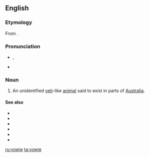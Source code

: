 ==English==
{{wikipedia|Yowie (cryptid)}}

===Etymology===
From {{etyl|kld|en}} {{m|kld|yuwi||dream spirit}}.

===Pronunciation===
* {{enPR|you'wi}}, {{IPA|/ˈjaʊwi/|lang=en}}
* {{rhymes|aʊi|lang=en}}

===Noun===
{{en-noun|yowies}}

# {{lb|en|Australia|cryptozoology}} An unidentified [[yeti]]-like [[animal]] said to exist in parts of [[Australia]].

====See also====
* {{l|en|abominable snowman}}
* {{l|en|Bigfoot}}
* {{l|en|bunyip}}
* {{l|en|min min lights}}
* {{l|en|sasquatch}}
* {{l|en|yeti}}

[[ru:yowie]]
[[ta:yowie]]